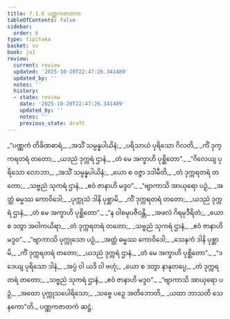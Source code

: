 ```yaml
---
title: 7.1.6 ပဏ္ဏကဇာတက
tableOfContents: false
sidebar:
  order: 6
type: tipitaka
basket: su
book: ja1
review:
  current: review
  updated: '2025-10-20T22:47:26.341489'
  updated_by: ''
  notes: ''
  history:
  - state: review
    date: '2025-10-20T22:47:26.341489'
    updated_by: ''
    notes: ''
    previous_state: draft
---
```



<DynamicBreadcrumb />


<ReviewStatus review={frontmatter.review} showDetails={true} />

<HypothesisAnnotation frontmatter={frontmatter} />

<Division number="39" book="ja1" e="ch" v="22" p="159">

<Paragraph number="1528" type="verses" book="ja1">
_“ပဏ္ဏကံ တိခိဏဓာရံ,_  
_အသိံ သမ္ပန္နပါယိနံ;_  
_ပရိသာယံ ပုရိသော ဂိလတိ,_  
_ကိံ ဒုက္ကရတရံ တတော;_  
_ယဒညံ ဒုက္ကရံ ဌာနံ,_  
_တံ မေ အက္ခာဟိ ပုစ္ဆိတော”._  

</Paragraph>

</Division>
<Division number="40" book="ja1" e="ch" v="22" p="159">

<Paragraph number="1529" type="verses" book="ja1">
_“ဂိလေယျ ပုရိသော လောဘာ,_  
_အသိံ သမ္ပန္နပါယိနံ;_  
_ယော စ ဝဇ္ဇာ ဒဒါမီတိ,_  
_တံ ဒုက္ကရတရံ တတော;_  
_သဗ္ဗညံ သုကရံ ဌာနံ,_  
_ဧဝံ ဇာနာဟိ မဒ္ဒဝ”._  

</Paragraph>

</Division>
<Division number="41" book="ja1" e="ch" v="22" p="159">

<Paragraph number="1530" type="verses" book="ja1">
_“ဗျာကာသိ အာယုရော ပဉှံ,_  
_အတ္ထံ ဓမ္မဿ ကောဝိဒေါ;_  
_ပုက္ကုသံ ဒါနိ ပုစ္ဆာမိ,_  
_ကိံ ဒုက္ကရတရံ တတော;_  
_ယဒညံ ဒုက္ကရံ ဌာနံ,_  
_တံ မေ အက္ခာဟိ ပုစ္ဆိတော”._  

</Paragraph>

</Division>
<Division number="42" book="ja1" e="ch" v="22" p="160">

<Paragraph number="1531" type="verses" book="ja1">
_“န ဝါစမုပဇီဝန္တိ,_  
_အဖလံ ဂိရမုဒီရိတံ;_  
_ယော စ ဒတွာ အဝါကယိရာ,_  
_တံ ဒုက္ကရတရံ တတော;_  
_သဗ္ဗညံ သုကရံ ဌာနံ,_  
_ဧဝံ ဇာနာဟိ မဒ္ဒဝ”._  

</Paragraph>

</Division>
<Division number="43" book="ja1" e="ch" v="22" p="160">

<Paragraph number="1532" type="verses" book="ja1">
_“ဗျာကာသိ ပုက္ကုသော ပဉှံ,_  
_အတ္ထံ ဓမ္မဿ ကောဝိဒေါ;_  
_သေနကံ ဒါနိ ပုစ္ဆာမိ,_  
_ကိံ ဒုက္ကရတရံ တတော;_  
_ယဒညံ ဒုက္ကရံ ဌာနံ,_  
_တံ မေ အက္ခာဟိ ပုစ္ဆိတော”._  

</Paragraph>

</Division>
<Division number="44" book="ja1" e="ch" v="22" p="160">

<Paragraph number="1533" type="verses" book="ja1">
_“ဒဒေယျ ပုရိသော ဒါနံ,_  
_အပ္ပံ ဝါ ယဒိ ဝါ ဗဟုံ;_  
_ယော စ ဒတွာ နာနုတပ္ပေ,_  
_တံ ဒုက္ကရတရံ တတော;_  
_သဗ္ဗညံ သုကရံ ဌာနံ,_  
_ဧဝံ ဇာနာဟိ မဒ္ဒဝ”._  

</Paragraph>

</Division>
<Division number="45" book="ja1" e="ch" v="22" p="160">

<Paragraph number="1534" type="verses" book="ja1">
_“ဗျာကာသိ အာယုရော ပဉှံ,_  
_အထော ပုက္ကုသပေါရိသော;_  
_သဗ္ဗေ ပဉှေ အတိဘောတိ,_  
_ယထာ ဘာသတိ သေနကော”တိ._  


</Paragraph>
</Division>

<Paragraph number="1535" type="center" book="ja1">
ပဏ္ဏကဇာတကံ ဆဋ္ဌံ.
</Paragraph>